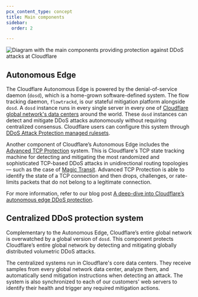 ```yaml
---
pcx_content_type: concept
title: Main components
sidebar:
  order: 2

---
```



![Diagram with the main components providing protection against DDoS attacks at Cloudflare](~/assets/images/ddos-protection/ddos-diagram.png)

## Autonomous Edge

The Cloudflare Autonomous Edge is powered by the denial-of-service <GlossaryTooltip term="daemon" prepend="A daemon is ">daemon</GlossaryTooltip> (`dosd`), which is a home-grown software-defined system. The flow tracking daemon, `flowtrackd`, is our stateful mitigation platform alongside `dosd`. A `dosd` instance runs in every single server in every one of [Cloudflare global network's data centers](https://www.cloudflare.com/network/) around the world. These `dosd` instances can detect and mitigate DDoS attacks autonomously without requiring centralized consensus. Cloudflare users can configure this system through [DDoS Attack Protection managed rulesets](/ddos-protection/managed-rulesets/).

Another component of Cloudflare’s Autonomous Edge includes the [Advanced TCP Protection](/ddos-protection/advanced-ddos-systems/overview/advanced-tcp-protection/) system. This is Cloudflare's TCP state tracking machine for detecting and mitigating the most randomized and sophisticated TCP-based DDoS attacks in unidirectional routing topologies — such as the case of [Magic Transit](/magic-transit/). Advanced TCP Protection is able to identify the state of a TCP connection and then drops, challenges, or rate-limits packets that do not belong to a legitimate connection.

For more information, refer to our blog post [A deep-dive into Cloudflare’s autonomous edge DDoS protection](https://blog.cloudflare.com/deep-dive-cloudflare-autonomous-edge-ddos-protection/).

## Centralized DDoS protection system

Complementary to the Autonomous Edge, Cloudflare’s entire global network is overwatched by a global version of `dosd`. This component protects Cloudflare’s entire global network by detecting and mitigating globally distributed volumetric DDoS attacks.

The centralized systems run in Cloudflare's core data centers. They receive samples from every global network data center, analyze them, and automatically send mitigation instructions when detecting an attack. The system is also synchronized to each of our customers' web servers to identify their health and trigger any required mitigation actions.
